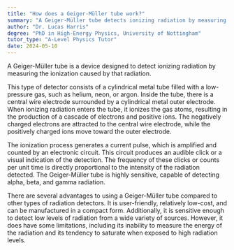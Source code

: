 ```yaml
---
title: "How does a Geiger-Müller tube work?"
summary: "A Geiger-Müller tube detects ionizing radiation by measuring the ionization produced by the radiation."
author: "Dr. Lucas Harris"
degree: "PhD in High-Energy Physics, University of Nottingham"
tutor_type: "A-Level Physics Tutor"
date: 2024-05-10
---
```


A Geiger-Müller tube is a device designed to detect ionizing radiation by measuring the ionization caused by that radiation.

This type of detector consists of a cylindrical metal tube filled with a low-pressure gas, such as helium, neon, or argon. Inside the tube, there is a central wire electrode surrounded by a cylindrical metal outer electrode. When ionizing radiation enters the tube, it ionizes the gas atoms, resulting in the production of a cascade of electrons and positive ions. The negatively charged electrons are attracted to the central wire electrode, while the positively charged ions move toward the outer electrode.

The ionization process generates a current pulse, which is amplified and counted by an electronic circuit. This circuit produces an audible click or a visual indication of the detection. The frequency of these clicks or counts per unit time is directly proportional to the intensity of the radiation detected. The Geiger-Müller tube is highly sensitive, capable of detecting alpha, beta, and gamma radiation.

There are several advantages to using a Geiger-Müller tube compared to other types of radiation detectors. It is user-friendly, relatively low-cost, and can be manufactured in a compact form. Additionally, it is sensitive enough to detect low levels of radiation from a wide variety of sources. However, it does have some limitations, including its inability to measure the energy of the radiation and its tendency to saturate when exposed to high radiation levels.
    